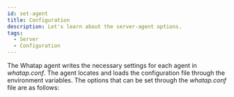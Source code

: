 ```yaml
---
id: set-agent
title: Configuration
description: Let's learn about the server-agent options.
tags:
  - Server
  - Configuration
---
```


The Whatap agent writes the necessary settings for each agent in _whatap.conf_. The agent locates and loads the configuration file through the environment variables. The options that can be set through the _whatap.conf_ file are as follows:

<!-- 
와탭 에이전트는 에이전트 별 필요한 설정을 *whatap.conf* 파일에 작성합니다. 에이전트는 환경변수를 통해 설정 파일의 위치를 파악하고 로딩합니다. 사용자의 편의를 위해 ***서버 설정*** 메뉴에서도 에이전트 설정 기능을 제공합니다. *whatap.conf* 파일 및 ***서버 설정*** 메뉴를 통해 설정할 수 있는 옵션은 다음과 같습니다.

## 서비스 화면에서 에이전트 설정하기

홈 화면 > 프로젝트 선택 > ***서버 설정*** > ***서버 설정***

모니터링 대상 서버에 위치한 *whatap.conf* 파일을 직접 수정하지 않고 [와탭 모니터링 서비스](https://service.whatap.io)에서 에이전트 설정 옵션을 추가하거나 수정, 삭제할 수 있습니다.

:::note

* 이 기능은 **수정** 권한을 가진 멤버만 이용할 수 있습니다. **수정** 권한이 없는 멤버는 설정 내용을 조회만 할 수 있습니다.

* 옵션 값으로 설정할 수 있는 형식은 다음과 같습니다.

  * Boolean 형식의 값은 `true` 또는 `false`를 선택하세요.
  * 숫자 형식의 값은 숫자만 입력할 수 있습니다.
  * 텍스트(String) 형식의 값을 입력 또는 수정할 경우 옵션 셜명을 자세히 확인하세요.

* 수정할 수 없는 옵션은 선택할 수 없습니다. (예, `license`)

* 추가 또는 수정, 삭제한 옵션에 따라 에이전트를 재시작해야할 수 있습니다. 

* 애플리케이션 종류 및 에이전트의 버전에 따라 적용할 수 있는 옵션 키는 다를 수 있습니다.

:::

## 에이전트 설정 옵션 안내

다음 링크를 통해 설정할 수 있는 옵션에 대한 설명을 제공합니다.

-->


<DocCardList/>
